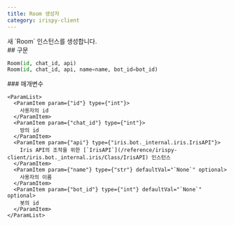 ```yaml
---
title: Room 생성자
category: irispy-client
---
```


<Section>
  새 `Room` 인스턴스를 생성합니다.
</Section>
<Section>
  ## 구문

  ~~~py
  Room(id, chat_id, api)
  Room(id, chat_id, api, name=name, bot_id=bot_id)
  ~~~

  <Section>
    ### 매개변수

    <ParamList>
      <ParamItem param={"id"} type={"int"}>
        사용자의 id
      </ParamItem>
      <ParamItem param={"chat_id"} type={"int"}>
        방의 id
      </ParamItem>
      <ParamItem param={"api"} type={"iris.bot._internal.iris.IrisAPI"}>
        Iris API의 조작을 위한 [`IrisAPI`](/reference/irispy-client/iris.bot._internal.iris/Class/IrisAPI) 인스턴스
      </ParamItem>
      <ParamItem param={"name"} type={"str"} defaultVal="`None`" optional>
        사용자의 이름
      </ParamItem>
      <ParamItem param={"bot_id"} type={"int"} defaultVal="`None`" optional>
        봇의 id
      </ParamItem>
    </ParamList>
  </Section>
</Section>